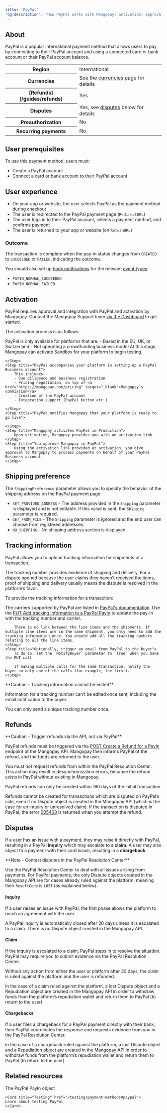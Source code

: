 ```yaml
---
title: 'PayPal'  
'og:description': 'How PayPal works with Mangopay: activation, approval, integration, and configuration for shipping and tracking.'  
---
```


## About

PayPal is a popular international payment method that allows users to pay by connecting to their PayPal account and using a connected card or bank account or their PayPal account balance.  

<table>
    <tbody>
        <tr>
            <th class="header">Region</th>
            <td class="table-content">
                International
            </td>
            </tr>
        <tr>
            <th class="header">Currencies</th>
            <td class="table-content">
                See the <a href="/guides/currencies">currencies</a> page for details 
            </td>
            </tr>
        <tr>
            <th class="header">[Refunds](/guides/refunds)</th>
            <td class="table-content">
                Yes
            </td>
            </tr>
        <tr>
            <th class="header">Disputes</th>
            <td class="table-content">
                Yes, see <a href="#disputes">disputes</a> below for details
            </td>
            </tr>
        <tr>
            <th class="header">Preauthorization</th>
            <td class="table-content">
                No
            </td>
            </tr>
        <tr>
            <th class="header">Recurring&nbsp;payments</th>
            <td class="table-content">
                No
            </td>
            </tr>
    </tbody>
</table>


## User prerequisites

To use this payment method, users must:  
- Create a PayPal account  
- Connect a card or bank account to their PayPal account  

## User experience  
- On your app or website, the user selects PayPal as the payment method during checkout  
- The user is redirected to the PayPal payment page (`RedirectURL`)  
- The user logs in to their PayPal account, selects a payment method, and confirms payment  
- The user is returned to your app or website (on `ReturnURL`)

### Outcome

The transaction is complete when the pay-in status changes from `CREATED` to `SUCCEEDED` or `FAILED`, indicating the outcome.  

You should also set up [hook notifications](/webhooks) for the relevant [event types](/webhooks/event-types):
-   `PAYIN_NORMAL_SUCCEEDED`
-   `PAYIN_NORMAL_FAILED`

## Activation  

PayPal requires approval and integration with PayPal and activation by Mangopay. Contact the Mangopay Support team <a href="https://hub.mangopay.com/" target="_blank">via the Dashboard</a> to get started.  

The activation process is as follows:  

<Steps>
    <Step title="Mangopay checks your platform’s eligibility  ">
        PayPal is only available for platforms that are:  
        - Based in the EU, UK, or Switzerland  
        - Not operating a crowdfunding business model  
    </Step>
    <Step title="Mangopay refers your platform to PayPal">
        At this stage, Mangopay can activate Sandbox for your platform to begin testing.
    </Step>
    <Step title="PayPal approves your request">
        
    </Step>
    <Step title="PayPal accompanies your platform in setting up a PayPal Business account">
        This includes:  
        - Due diligence and business registration
        - Pricing negotiation, on top of <a href="https://mangopay.com/pricing" target="_blank">Mangopay’s commission</a>
        - Creation of the PayPal account
        - Integration support (PayPal button etc.)  

    </Step>
    <Step title="PayPal notifies Mangopay that your platform is ready to go live">
        
    </Step>
    <Step title="Mangopay activates PayPal in Production">
        Upon activation, Mangopay provides you with an activation link.
    </Step>
    <Step title="You approve Mangopay in PayPal">
        Using the activation link provided at activation, you give approval to Mangopay to process payments on behalf of your PayPal Business account.
    </Step>
</Steps>

## Shipping preference  

The `ShippingPreference` parameter allows you to specify the behavior of the shipping address on the PayPal payment page.  
- `SET_PROVIDED_ADDRESS` - The address provided in the `Shipping` parameter is displayed and is not editable. If this value is sent, the `Shipping` parameter is required.  
- `GET_FROM_FILE` - The `Shipping` parameter is ignored and the end user can choose from registered addresses.  
- `NO_SHIPPING` - No shipping address section is displayed.  

## Tracking information  

PayPal allows you to upload tracking information for shipments of a transaction.  

The tracking number provides evidence of shipping and delivery. For a dispute opened because the user claims they haven’t received the items, proof of shipping and delivery usually means the dispute is resolved in the platform’s favor.  

To provide the tracking information for a transaction:  

<Steps>
    <Step title="Obtain the shipment’s tracking number from the carrier">
        The carriers supported by PayPal are listed in <a href="https://developer.paypal.com/docs/tracking/reference/carriers/" target="_blank">PayPal's documentation</a>.
    </Step>
    <Step title="Send the tracking number and carrier to Mangopay">
        Use the <a href="/api-reference/paypal/add-tracking-paypal-payin">PUT Add tracking information to a PayPal PayIn</a> to update the pay-in with the tracking number and carrier.
        
        There is no link between the line items and the shipments. If multiple line items are in the same shipment, you only need to add the tracking information once. You should add all the tracking numbers relating to all the line items.
    </Step>
    <Step title="Optionally, trigger an email from PayPal to the buyer">
        To do so, set the `NotifyBuyer` parameter to `true` when you make the PUT call.
        
        If making multiple calls for the same transaction, notify the buyer on only one of the calls (for example, the first).
    </Step>
</Steps>

<Warning>  
**Caution - Tracking information cannot be edited** 
  
Information for a tracking number can’t be edited once sent, including the email notification to the buyer.  

You can only send a unique tracking number once.   
</Warning>  

## Refunds  

<Warning>  
**Caution - Trigger refunds via the API, not via PayPal** 
  
PayPal refunds must be triggered via the <a href="/api-reference/refunds/create-refund-payin">POST Create a Refund for a PayIn</a> endpoint of the Mangopay API. Mangopay then informs PayPal of the refund, and the funds are returned to the user.  

You must not request refunds from within the PayPal Resolution Center. This action may result in desynchronization errors, because the refund exists in PayPal without existing in Mangopay.  
</Warning>  

PayPal refunds can only be created within 180 days of the initial transaction.  

Refunds cannot be created for transactions which are disputed on PayPal’s side, even if no Dispute object is created in the Mangopay API (which is the case for an inquiry or unresolved claim). If the transaction is disputed in PayPal, the error <a href="/errors/codes/005408">005408</a> is returned when you attempt the refund.  

## Disputes  

If a user has an issue with a payment, they may raise it directly with PayPal, resulting in a PayPal **inquiry** which may escalate to a **claim**. A user may also object to a payment with their card issuer, resulting in a **chargeback**.  

<Note>  
**Note - Contest disputes in the PayPal Resolution Center** 
  
Use the PayPal Resolution Center to deal with all issues arising from payments. For PayPal payments, the only Dispute objects created in the Mangopay API are for cases already ruled against the platform, meaning their `ResultCode` is `LOST` (as explained below).  
</Note>  

#### Inquiry  

If a user raises an issue with PayPal, the first phase allows the platform to reach an agreement with the user.  

A PayPal inquiry is automatically closed after 20 days unless it is escalated to a claim. There is no Dispute object created in the Mangopay API.  

#### Claim  

If the inquiry is escalated to a claim, PayPal steps in to resolve the situation. PayPal may require you to submit evidence via the PayPal Resolution Center.  

Without any action from either the user or platform after 30 days, the claim is ruled against the platform and the user is refunded.  

In the case of a claim ruled against the platform, a lost Dispute object and a Repudiation object are created in the Mangopay API in order to withdraw funds from the platform’s repudiation wallet and return them to PayPal (to return to the user).  

#### Chargebacks  

If a user files a chargeback for a PayPal payment directly with their bank, then PayPal coordinates the response and requests evidence from you in the PayPal Resolution Center.  

In the case of a chargeback ruled against the platform, a lost Dispute object and a Repudiation object are created in the Mangopay API in order to withdraw funds from the platform’s repudiation wallet and return them to PayPal (to return to the user).  


## Related resources  

<CardGroup col={2}> 
    <Card title="Endpoint" href="/api-reference/paypal/paypal-payin-object">
    The PayPal PayIn object
    </Card>  

    <Card title="Testing" href="/testing/payment-methods#paypal">
    Learn about testing PayPal
    </Card>
</CardGroup> 